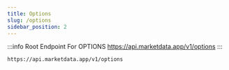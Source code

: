 ```yaml
---
title: Options
slug: /options
sidebar_position: 2
---
```



:::info Root Endpoint For OPTIONS
https://api.marketdata.app/v1/options
:::

    https://api.marketdata.app/v1/options

<DocCardList items={useCurrentSidebarCategory().items} />
